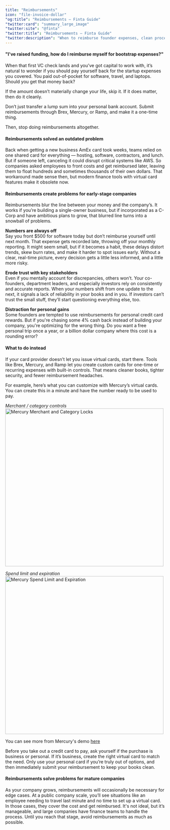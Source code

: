 ```yaml
---
title: "Reimbursements"
icon: "file-invoice-dollar"
"og:title": "Reimbursements – Finta Guide"
"twitter:card": "summary_large_image"
"twitter:site": "@finta"
"twitter:title": "Reimbursements – Finta Guide"
"twitter:description": "When to reimburse founder expenses, clean processes, and better alternatives."
---
```


#### "I've raised funding, how do I reimburse myself for bootstrap expenses?"

When that first VC check lands and you’ve got capital to work with, it’s natural to wonder
if you should pay yourself back for the startup expenses you covered. You paid out-of-pocket
for software, travel, and laptops. Should you get that money back?

<Tip>If the amount doesn’t materially change your life, skip it. If it does matter, then do it cleanly.</Tip>

Don’t just transfer a lump sum into your personal bank account.
Submit reimbursements through Brex, Mercury, or Ramp, and make it a one-time thing.

Then, stop doing reimbursements altogether.

#### Reimbursements solved an outdated problem

Back when getting a new business AmEx card took weeks, teams relied on one shared card for everything
— hosting, software, contractors, and lunch. But if someone left, canceling it could disrupt critical
systems like AWS. So companies asked employees to front costs and get reimbursed later, leaving them to
float hundreds and sometimes thousands of their own dollars. That workaround made sense then, but modern
finance tools with virtual card features make it obsolete now.

#### Reimbursements create problems for early-stage companies
Reimbursements blur the line between your money and the company’s. It works if you’re building a
single-owner business, but if incorporated as a C-Corp and have ambitious plans to grow, that blurred
line turns into a snowball of problems. 

**Numbers are always off**  
Say you front $500 for software today but don’t reimburse yourself until next month. That expense
gets recorded late, throwing off your monthly reporting. It might seem small, but if it becomes a habit, these delays distort trends, skew burn rates, and make it harder to spot issues early. Without a clear, real-time picture, every decision gets a little less informed, and a little more risky. 

**Erode trust with key stakeholders**  
Even if you mentally account for discrepancies, others won’t. Your co-founders, department leaders,
and especially investors rely on consistently and accurate reports. When your numbers shift
from one update to the next, it signals a lack of reliability in your books and in you.
If investors can’t trust the small stuff, they’ll start questioning everything else, too. 

**Distraction for personal gains**  
Some founders are tempted to use reimbursements for personal credit card rewards.
But if you're chasing some 4% cash back instead of building your company, you're optimizing for the wrong thing. Do you want a free personal trip once a year, or a billion dollar company where this cost is a rounding error?

#### What to do instead
If your card provider doesn’t let you issue virtual cards, start there. Tools like Brex,
Mercury, and Ramp let you create custom cards for one-time or recurring expenses with built-in controls.
That means cleaner books, tighter security, and fewer reimbursement headaches. 

For example, here’s what you can customize with Mercury’s virtual cards.
You can create this in a minute and have the number ready to be used to pay.

*Merchant / category controls*
<img width="500" src="/images/reimbursements_merchant_category_lock.gif" alt="Mercury Merchant and Category Locks" />

*Spend limit and expiration*
<img width="500" src="/images/reimbursements_limits_locks.gif" alt="Mercury Spend Limit and Expiration" />

You can see more from Mercury's demo [here](https://demo.mercury.com/issue-card)

Before you take out a credit card to pay, ask yourself if the purchase is business or personal.
If it’s business, create the right virtual card to match the need. Only use your personal card if
you’re truly out of options, and then immediately submit your reimbursement to keep your books clean. 

#### Reimbursements solve problems for mature companies
As your company grows, reimbursements will occasionally be necessary for edge cases. At a public company
scale, you’ll see situations like an employee needing to travel last minute and no time to set up a
virtual card. In those cases, they cover the cost and get reimbursed. It's not ideal, but it’s manageable,
and large companies have finance teams to handle the process. Until you reach that stage, avoid reimbursements
as much as possible. 
